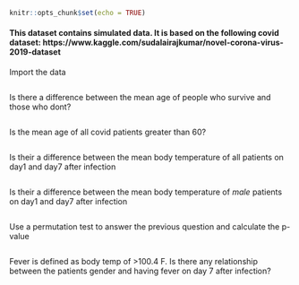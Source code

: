 
```r
knitr::opts_chunk$set(echo = TRUE)
```

#### This dataset contains simulated data. It is based on the following covid dataset: https://www.kaggle.com/sudalairajkumar/novel-corona-virus-2019-dataset

Import the data
```r

```


Is there a difference between the mean age of people who survive and those who dont?
```r



```


Is the mean age of all covid patients greater than 60?
```r


```


Is their a difference between the mean body temperature of all patients on day1 and day7 after infection
```r



```


Is their a difference between the mean body temperature of *male* patients on day1 and day7 after infection
```r


```


Use a permutation test to answer the previous question and calculate the p-value
```r


```


Fever is defined as body temp of >100.4 F. Is there any relationship between the patients gender and having fever on day 7 after infection?
```r


```
